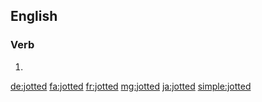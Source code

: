 ==English==

===Verb===
{{head|en|verb form}}

# {{en-past of|jot}}

[[de:jotted]]
[[fa:jotted]]
[[fr:jotted]]
[[mg:jotted]]
[[ja:jotted]]
[[simple:jotted]]